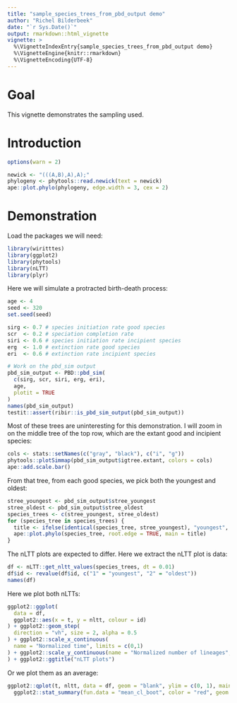 ```yaml
---
title: "sample_species_trees_from_pbd_output demo"
author: "Richel Bilderbeek"
date: "`r Sys.Date()`"
output: rmarkdown::html_vignette
vignette: >
  %\VignetteIndexEntry{sample_species_trees_from_pbd_output demo}
  %\VignetteEngine{knitr::rmarkdown}
  %\VignetteEncoding{UTF-8}
---
```


# Goal

This vignette demonstrates the sampling used.

# Introduction

```r
options(warn = 2)
```


```r
newick <- "(((A,B),A),A);"
phylogeny <- phytools::read.newick(text = newick)
ape::plot.phylo(phylogeny, edge.width = 3, cex = 2)
```

# Demonstration

Load the packages we will need:

```r
library(wiritttes)
library(ggplot2)
library(phytools)
library(nLTT)
library(plyr)
```

Here we will simulate a protracted birth-death process:

```r
age <- 4
seed <- 320
set.seed(seed)

sirg <- 0.7 # species initiation rate good species
scr  <- 0.2 # speciation completion rate
siri <- 0.6 # species initiation rate incipient species
erg  <- 1.0 # extinction rate good species
eri  <- 0.6 # extinction rate incipient species

# Work on the pbd_sim output
pbd_sim_output <- PBD::pbd_sim(
  c(sirg, scr, siri, erg, eri),
  age, 
  plotit = TRUE
)
names(pbd_sim_output)
testit::assert(ribir::is_pbd_sim_output(pbd_sim_output))
```

Most of these trees are uninteresting for this demonstration. I will zoom in
on the middle tree of the top row, which are the extant good and
incipient species:

```r
cols <- stats::setNames(c("gray", "black"), c("i", "g"))
phytools::plotSimmap(pbd_sim_output$igtree.extant, colors = cols)
ape::add.scale.bar()
```

From that tree, from each good species, we pick both the youngest and oldest:

```r
stree_youngest <- pbd_sim_output$stree_youngest 
stree_oldest <- pbd_sim_output$stree_oldest
species_trees <- c(stree_youngest, stree_oldest)
for (species_tree in species_trees) {
  title <- ifelse(identical(species_tree, stree_youngest), "youngest", "oldest")
  ape::plot.phylo(species_tree, root.edge = TRUE, main = title)
}
```

The nLTT plots are expected to differ. Here we extract the nLTT plot is data:

```r
df <- nLTT::get_nltt_values(species_trees, dt = 0.01)
df$id <- revalue(df$id, c("1" = "youngest", "2" = "oldest"))
names(df)
```

Here we plot both nLTTs:

```r
ggplot2::ggplot(
  data = df,
  ggplot2::aes(x = t, y = nltt, colour = id)
) + ggplot2::geom_step(
  direction = "vh", size = 2, alpha = 0.5
) + ggplot2::scale_x_continuous(
  name = "Normalized time", limits = c(0,1)
) + ggplot2::scale_y_continuous(name = "Normalized number of lineages", limits = c(0,1)
) + ggplot2::ggtitle("nLTT plots")
```

Or we plot them as an average:

```r
ggplot2::qplot(t, nltt, data = df, geom = "blank", ylim = c(0, 1), main = "Average nLTT plot of phylogenies") + 
  ggplot2::stat_summary(fun.data = "mean_cl_boot", color = "red", geom = "smooth")
```
